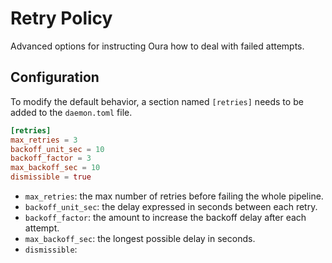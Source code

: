 # Retry Policy

Advanced options for instructing Oura how to deal with failed attempts.

## Configuration

To modify the default behavior, a section named `[retries]` needs to be added to the `daemon.toml` file.

```toml
[retries]
max_retries = 3
backoff_unit_sec = 10
backoff_factor = 3
max_backoff_sec = 10
dismissible = true
```

- `max_retries`: the max number of retries before failing the whole pipeline.
- `backoff_unit_sec`: the delay expressed in seconds between each retry.
- `backoff_factor`: the amount to increase the backoff delay after each attempt.
- `max_backoff_sec`: the longest possible delay in seconds.
- `dismissible`: 
